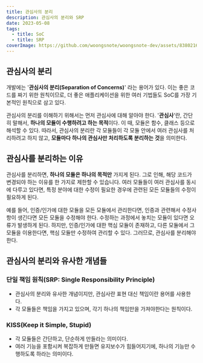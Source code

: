 ```yaml
---
title: 관심사의 분리
description: 관심사의 분리와 SRP
date: 2023-05-08
tags:
  - title: SoC
  - title: SRP
coverImage: https://github.com/woongsnote/woongsnote-dev/assets/83802168/3e64902a-6ae9-45e3-8ff9-7b65ff7cf5ef
---
```


## 관심사의 분리

개발에는 '**관심사의 분리(Separation of Concerns)**' 라는 용어가 있다. 이는 좋은 코드를 짜기 위한 원칙이므로, 더 좋은 애플리케이션을 위한 여러 기법들도 SoC를 가장 기본적인 원칙으로 삼고 있다.

관심사의 분리를 이해하기 위해서는 먼저 관심사에 대해 알아야 한다. '**관심사**'란, 간단히 말해서, **하나의 모듈이 수행하려고 하는 목적**이다. 이 때, 모듈은 함수, 클래스 등으로 해석할 수 있다.
따라서, 관심사의 분리란 각 모듈들이 각 모듈 안에서 여러 관심사를 처리하려고 하지 않고, **모듈마다 하나의 관심사만 처리하도록 분리하는 것**을 의미한다.

## 관심사를 분리하는 이유

관심사를 분리하면, **하나의 모듈은 하나의 목적만** 가지게 된다. 그로 인해, 해당 코드가 변경되야 하는 이유를 한 가지로 제한할 수 있습니다.
여러 모듈들이 여러 관심사를 동시에 다루고 있다면, 특정 분야에 대한 수정이 필요한 경우에 관련된 모든 모듈들의 수정이 필요하게 된다.

예를 들어, 인증/인가에 대한 모듈을 모든 모듈에서 관리한다면, 인증과 관련해서 수정사항이 생긴다면 모든 모듈을 수정해야 한다.
수정하는 과정에서 놓치는 모듈이 있다면 오류가 발생하게 된다. 하지만, 인증/인가에 대한 핵심 모듈이 존재하고, 다른 모듈에서 그 모듈을 이용한다면, 핵심 모듈만 수정하여 관리할 수 있다.
그러므로, 관심사를 분리해야 한다.

## 관심사의 분리와 유사한 개념들

### 단일 책임 원칙(SRP: Single Responsibility Principle)

- 관심사의 분리와 유사한 개념이지만, 관심사란 표현 대신 책임이란 용어를 사용한다.
- 각 모듈들은 책임을 가지고 있으며, 각기 하나의 책임만을 가져야한다는 원칙이다.

### KISS(Keep it Simple, Stupid)

- 각 모듈들은 간단하고, 단순하게 만들라는 의미이다.
- 여러 기능을 포함시켜 복잡하게 만들면 유지보수가 힘들어지기에, 하나의 기능만 수행하도록 하라는 의미이다.
